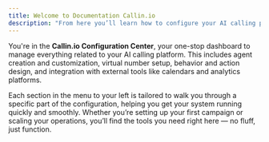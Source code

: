 ```yaml
---
title: Welcome to Documentation Callin.io
description: "From here you’ll learn how to configure your AI calling platform, access your agent settings, and manage your numbers and analytics."
---
```


You're in the **Callin.io Configuration Center**, your one-stop dashboard to manage everything related to your AI calling platform. This includes agent creation and customization, virtual number setup, behavior and action design, and integration with external tools like calendars and analytics platforms.

Each section in the menu to your left is tailored to walk you through a specific part of the configuration, helping you get your system running quickly and smoothly. Whether you’re setting up your first campaign or scaling your operations, you’ll find the tools you need right here — no fluff, just function.
